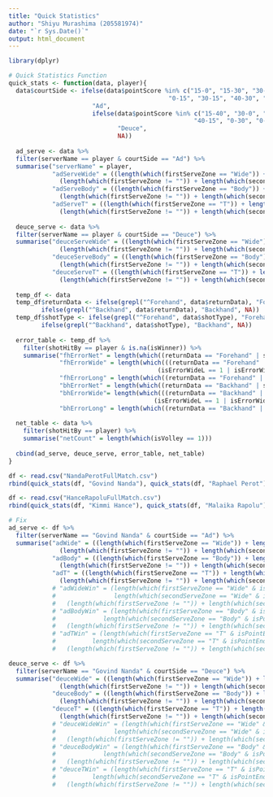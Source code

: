 ```yaml
---
title: "Quick Statistics"
author: "Shiyu Murashima (205581974)"
date: "`r Sys.Date()`"
output: html_document
---
```


```r
library(dplyr)

# Quick Statistics Function
quick_stats <- function(data, player){
  data$courtSide <- ifelse(data$pointScore %in% c("15-0", "15-30", "30-40", "40-0", "40-40 (Ad)",
                                            "0-15", "30-15", "40-30", "0-40"),
                       "Ad", 
                       ifelse(data$pointScore %in% c("15-40", "30-0", "30-30", "15-15", "40-40 (Deuce)",
                                                   "40-15", "0-30", "0-0"),
                              "Deuce",
                              NA))
  
  ad_serve <- data %>% 
  filter(serverName == player & courtSide == "Ad") %>% 
  summarise("serverName" = player,
            "adServeWide" = ((length(which(firstServeZone == "Wide")) + length(which(secondServeZone == "Wide"))) /
              (length(which(firstServeZone != "")) + length(which(secondServeZone != ""))))*100,
            "adServeBody" = ((length(which(firstServeZone == "Body")) + length(which(secondServeZone == "Body"))) /
              (length(which(firstServeZone != "")) + length(which(secondServeZone != ""))))*100,
            "adServeT" = ((length(which(firstServeZone == "T")) + length(which(secondServeZone == "T"))) /
              (length(which(firstServeZone != "")) + length(which(secondServeZone != ""))))*100)
  
  deuce_serve <- data %>% 
  filter(serverName == player & courtSide == "Deuce") %>% 
  summarise("deuceServeWide" = ((length(which(firstServeZone == "Wide")) + length(which(secondServeZone == "Wide"))) /
              (length(which(firstServeZone != "")) + length(which(secondServeZone != ""))))*100,
            "deuceServeBody" = ((length(which(firstServeZone == "Body")) + length(which(secondServeZone == "Body"))) /
              (length(which(firstServeZone != "")) + length(which(secondServeZone != ""))))*100,
            "deuceServeT" = ((length(which(firstServeZone == "T")) + length(which(secondServeZone == "T"))) /
              (length(which(firstServeZone != "")) + length(which(secondServeZone != ""))))*100)
  
  temp_df <- data
  temp_df$returnData <- ifelse(grepl("^Forehand", data$returnData), "Forehand", 
         ifelse(grepl("^Backhand", data$returnData), "Backhand", NA))
  temp_df$shotType <- ifelse(grepl("^Forehand", data$shotType), "Forehand", 
         ifelse(grepl("^Backhand", data$shotType), "Backhand", NA))
 
  error_table <- temp_df %>% 
    filter(shotHitBy == player & is.na(isWinner)) %>% 
    summarise("fhErrorNet" = length(which((returnData == "Forehand" | shotType == "Forehand") & isErrorNet == 1)),
              "fhErrorWide" = length(which(((returnData == "Forehand" | shotType == "Forehand") & 
                                         (isErrorWideL == 1 | isErrorWideR == 1)))),
              "fhErrorLong" = length(which((returnData == "Forehand" | shotType == "Forehand") & isErrorLong == 1)),
              "bhErrorNet" = length(which((returnData == "Backhand" | shotType == "Backhand") & isErrorNet == 1)),
              "bhErrorWide"= length(which(((returnData == "Backhand" | shotType == "Backhand") & 
                                        (isErrorWideL == 1 | isErrorWideR == 1)))),
              "bhErrorLong" = length(which((returnData == "Backhand" | shotType == "Backhand") & isErrorLong == 1)))
  
  net_table <- data %>% 
    filter(shotHitBy == player) %>% 
    summarise("netCount" = length(which(isVolley == 1)))
  
  cbind(ad_serve, deuce_serve, error_table, net_table)
}
```

```r
df <- read.csv("NandaPerotFullMatch.csv")
rbind(quick_stats(df, "Govind Nanda"), quick_stats(df, "Raphael Perot"))
```

```r
df <- read.csv("HanceRapoluFullMatch.csv")
rbind(quick_stats(df, "Kimmi Hance"), quick_stats(df, "Malaika Rapolu"))
```

```r
# Fix
ad_serve <- df %>% 
  filter(serverName == "Govind Nanda" & courtSide == "Ad") %>% 
  summarise("adWide" = ((length(which(firstServeZone == "Wide")) + length(which(secondServeZone == "Wide"))) /
              (length(which(firstServeZone != "")) + length(which(secondServeZone != ""))))*100,
            "adBody" = ((length(which(firstServeZone == "Body")) + length(which(secondServeZone == "Body"))) /
              (length(which(firstServeZone != "")) + length(which(secondServeZone != ""))))*100,
            "adT" = ((length(which(firstServeZone == "T")) + length(which(secondServeZone == "T"))) /
              (length(which(firstServeZone != "")) + length(which(secondServeZone != ""))))*100)
            # "adWideWin" = (length(which(firstServeZone == "Wide" & isPointEnd == 1)) +
            #                length(which(secondServeZone == "Wide" & isPointEnd == 1))) /
            #   (length(which(firstServeZone != "")) + length(which(secondServeZone != ""))),
            # "adBodyWin" = (length(which(firstServeZone == "Body" & isPointEnd == 1)) + 
            #             length(which(secondServeZone == "Body" & isPointEnd ==1))) /
            #   (length(which(firstServeZone != "")) + length(which(secondServeZone != ""))),
            # "adTWin" = (length(which(firstServeZone == "T" & isPointEnd == 1)) + 
            #          length(which(secondServeZone == "T" & isPointEnd == 1))) /
            #   (length(which(firstServeZone != "")) + length(which(secondServeZone != ""))))

deuce_serve <- df %>% 
  filter(serverName == "Govind Nanda" & courtSide == "Deuce") %>% 
  summarise("deuceWide" = ((length(which(firstServeZone == "Wide")) + length(which(secondServeZone == "Wide"))) /
              (length(which(firstServeZone != "")) + length(which(secondServeZone != ""))))*100,
            "deuceBody" = ((length(which(firstServeZone == "Body")) + length(which(secondServeZone == "Body"))) /
              (length(which(firstServeZone != "")) + length(which(secondServeZone != ""))))*100,
            "deuceT" = ((length(which(firstServeZone == "T")) + length(which(secondServeZone == "T"))) /
              (length(which(firstServeZone != "")) + length(which(secondServeZone != ""))))*100)
            # "deuceWideWin" = (length(which(firstServeZone == "Wide" & isPointEnd == 1)) +
            #                length(which(secondServeZone == "Wide" & isPointEnd == 1))) /
            #   (length(which(firstServeZone != "")) + length(which(secondServeZone != ""))),
            # "deuceBodyWin" = (length(which(firstServeZone == "Body" & isPointEnd == 1)) + 
            #             length(which(secondServeZone == "Body" & isPointEnd ==1))) /
            #   (length(which(firstServeZone != "")) + length(which(secondServeZone != ""))),
            # "deuceTWin" = (length(which(firstServeZone == "T" & isPointEnd == 1)) + 
            #          length(which(secondServeZone == "T" & isPointEnd == 1))) /
            #   (length(which(firstServeZone != "")) + length(which(secondServeZone != ""))))
```

